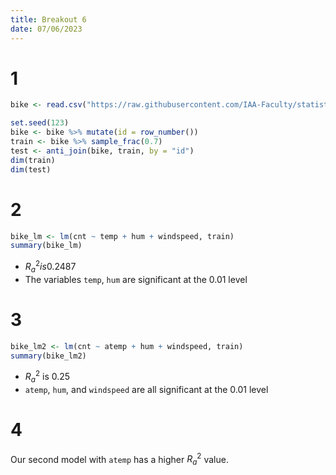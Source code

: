 ```yaml
---
title: Breakout 6
date: 07/06/2023
---
```


# 1

```r
bike <- read.csv("https://raw.githubusercontent.com/IAA-Faculty/statistical_foundations/master/bike.csv")

set.seed(123)
bike <- bike %>% mutate(id = row_number())
train <- bike %>% sample_frac(0.7)
test <- anti_join(bike, train, by = "id")
dim(train)
dim(test)
```

# 2

```r
bike_lm <- lm(cnt ~ temp + hum + windspeed, train)
summary(bike_lm)
```

-   $R_a^2 is 0.2487$
-   The variables `temp`, `hum` are significant at the 0.01 level

# 3

```r
bike_lm2 <- lm(cnt ~ atemp + hum + windspeed, train)
summary(bike_lm2)
```

-   $R_a^2$ is 0.25
-   `atemp`, `hum`, and `windspeed` are all significant at the 0.01 level

# 4

Our second model with `atemp` has a higher $R_a^2$ value.